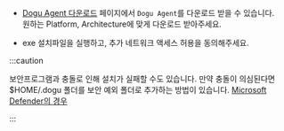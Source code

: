 - [Dogu Agent 다운로드](https://dogutech.io/downloads/dogu-agent) 페이지에서 `Dogu Agent`를 다운로드 받을 수 있습니다.  
  원하는 Platform, Architecture에 맞게 다운로드 받아주세요.

- exe 설치파일을 실행하고, 추가 네트워크 액세스 허용을 동의해주세요.

:::caution

보안프로그램과 충돌로 인해 설치가 실패할 수도 있습니다. 만약 충돌이 의심된다면 $HOME/.dogu 폴더를 보안 예외 폴더로 추가하는 방법이 있습니다.
[Microsoft Defender의 경우](https://support.microsoft.com/en-us/windows/add-an-exclusion-to-windows-security-811816c0-4dfd-af4a-47e4-c301afe13b26)

:::
